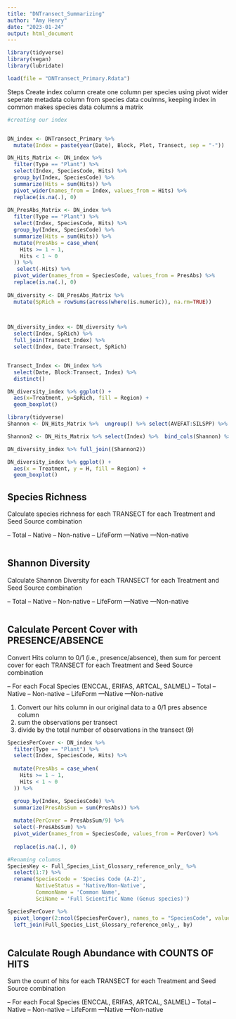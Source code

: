 ```yaml
---
title: "DNTransect_Summarizing"
author: "Amy Henry"
date: "2023-01-24"
output: html_document
---
```


```r
library(tidyverse)
library(vegan)
library(lubridate)

load(file = "DNTransect_Primary.Rdata")
```


Steps
Create index column
create one column per species using pivot wider
seperate metadata column from species data coulmns, keeping index in common
makes species data columns a matrix 

```r
#creating our index


DN_index <- DNTransect_Primary %>% 
  mutate(Index = paste(year(Date), Block, Plot, Transect, sep = "-"))

DN_Hits_Matrix <- DN_index %>% 
  filter(Type == "Plant") %>% 
  select(Index, SpeciesCode, Hits) %>%
  group_by(Index, SpeciesCode) %>% 
  summarize(Hits = sum(Hits)) %>% 
  pivot_wider(names_from = Index, values_from = Hits) %>% 
  replace(is.na(.), 0)
  
DN_PresAbs_Matrix <- DN_index %>% 
  filter(Type == "Plant") %>% 
  select(Index, SpeciesCode, Hits) %>% 
  group_by(Index, SpeciesCode) %>% 
  summarize(Hits = sum(Hits)) %>% 
  mutate(PresAbs = case_when(
    Hits >= 1 ~ 1,
    Hits < 1 ~ 0
  )) %>% 
   select(-Hits) %>% 
  pivot_wider(names_from = SpeciesCode, values_from = PresAbs) %>% 
  replace(is.na(.), 0)
  
DN_diversity <- DN_PresAbs_Matrix %>% 
  mutate(SpRich = rowSums(across(where(is.numeric)), na.rm=TRUE))
         


DN_diversity_index <- DN_diversity %>% 
  select(Index, SpRich) %>% 
  full_join(Transect_Index) %>%
  select(Index, Date:Transect, SpRich)


Transect_Index <- DN_index %>% 
  select(Date, Block:Transect, Index) %>%
  distinct()

DN_diversity_index %>% ggplot() +
  aes(x=Treatment, y=SpRich, fill = Region) +
  geom_boxplot()
```


```r
library(tidyverse)
Shannon <- DN_Hits_Matrix %>%  ungroup() %>% select(AVEFAT:SILSPP) %>% diversity(index = "shannon", MARGIN = 1)

Shannon2 <- DN_Hits_Matrix %>% select(Index) %>%  bind_cols(Shannon) %>% rename(H = '...2')

DN_diversity_index %>% full_join((Shannon2))

DN_diversity_index %>% ggplot() +
  aes(x = Treatment, y = H, fill = Region) + 
  geom_boxplot()
```


## Species Richness
Calculate species richness for each TRANSECT for each Treatment and Seed Source combination

-- Total
-- Native
-- Non-native
-- LifeForm
---Native
---Non-native
```r

```

## Shannon Diversity
Calculate Shannon Diversity for each TRANSECT for each Treatment and Seed Source combination

-- Total
-- Native
-- Non-native
-- LifeForm
---Native
---Non-native
```r

```


## Calculate Percent Cover with PRESENCE/ABSENCE
Convert Hits column to 0/1 (i.e., presence/absence), then sum for percent cover for each TRANSECT for each Treatment and Seed Source combination

-- For each Focal Species (ENCCAL, ERIFAS, ARTCAL, SALMEL)
-- Total
-- Native
-- Non-native
-- LifeForm
---Native
---Non-native

1. Convert our hits column in our original data to a 0/1 pres absence column
2. sum the observations per transect
3. divide by the total number of observations in the transect (9)
```r
SpeciesPerCover <- DN_index %>% 
  filter(Type == "Plant") %>% 
  select(Index, SpeciesCode, Hits) %>% 
  
  mutate(PresAbs = case_when(
    Hits >= 1 ~ 1, 
    Hits < 1 ~ 0
  )) %>% 

  group_by(Index, SpeciesCode) %>% 
  summarize(PresAbsSum = sum(PresAbs)) %>% 
  
  mutate(PerCover = PresAbsSum/9) %>% 
  select(-PresAbsSum) %>% 
  pivot_wider(names_from = SpeciesCode, values_from = PerCover) %>% 
  
  replace(is.na(.), 0)

```

```r
#Renaming columns
SpeciesKey <- Full_Species_List_Glossary_reference_only_ %>% 
  select(1:7) %>% 
  rename(SpeciesCode = 'Species Code (A-Z)',
         NativeStatus = 'Native/Non-Native',
         CommonName = 'Common Name',
         SciName = 'Full Scientific Name (Genus species)')

SpeciesPerCover %>% 
  pivot_longer(2:ncol(SpeciesPerCover), names_to = "SpeciesCode", values_to = "PerCover") %>% 
  left_join(Full_Species_List_Glossary_reference_only_, by)
  
```


## Calculate Rough Abundance with COUNTS OF HITS
Sum the count of hits for each TRANSECT for each Treatment and Seed Source combination

-- For each Focal Species (ENCCAL, ERIFAS, ARTCAL, SALMEL)
-- Total
-- Native
-- Non-native
-- LifeForm
---Native
---Non-native
```r

```



